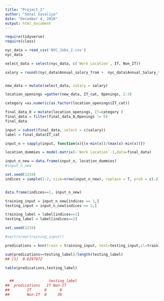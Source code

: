 ---
title: "Project_2"
author: "Sonal Savaliya"
date: "December 4, 2018"
output: html_document
---

```{r}
require(tidyverse)
require(class)

```

```{r}

nyc_data = read_csv('NYC_Jobs_2.csv')
nyc_data

```

```{r}
select_data = select(nyc_data, c(`Work Location`, IT, Non_IT))

salary = round((nyc_data$Annual_salary_from +  nyc_data$Annual_Salary_to) /2)


new_data = mutate(select_data, salary = salary)

location_openings =gather(new_data, IT_cat, Openings, 2:3)

category =as.numeric(as.factor(location_openings$IT_cat))

final_data_0 = mutate(location_openings, IT=category )
final_data = filter(final_data_0,Openings != 0)
final_data

```


```{r}

input = subset(final_data, select = c(salary))
label = final_data$IT_cat

```

```{r}
input_n = sapply(input, function(x){(x-min(x))/(max(x)-min(x))}) 

```

```{r}

location_dummies = model.matrix(~`Work Location`-1,data=final_data) 

input_n_new = data.frame(input_n, location_dummies)
#input_n_new

```

```{r}
set.seed(1234)
indices = sample(1:2, size=nrow(input_n_new), replace = T, prob = c(.8,.2))


data.frame(indices==1, input_n_new)

training_input = input_n_new[indices == 1,]
testing_input = input_n_new[indices == 2,]

training_label = label[indices==1]
testing_label = label[indices==2]

```

```{r}


set.seed(1234)

#sqrt(nrow(training_input))

predications = knn(train = training_input, test=testing_input,cl=training_label, k=13)

sum(predications==testing_label)/length(testing_label)
## [1]  0.8297872

table(predications,testing_label)


  ##                testing_label
##  predications   IT Non-IT
##        IT      0      0
##        Non-IT  8     39

```















